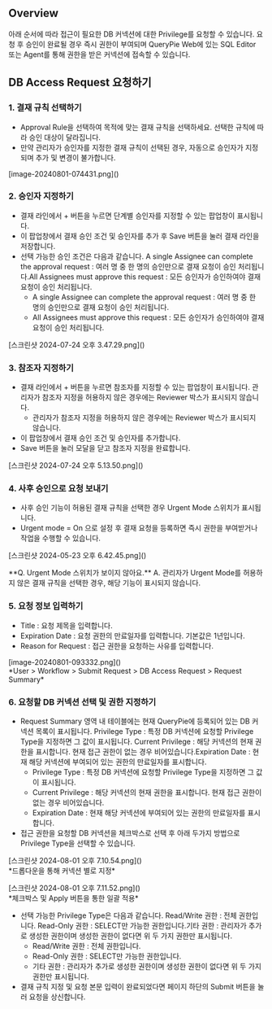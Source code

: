 
## Overview
아래 순서에 따라 접근이 필요한 DB 커넥션에 대한 Privilege를 요청할 수 있습니다. 요청 후 승인이 완료될 경우 즉시 권한이 부여되며 QueryPie Web에 있는 SQL Editor 또는 Agent를 통해 권한을 받은 커넥션에 접속할 수 있습니다.

## DB Access Request 요청하기
### 1. 결재 규칙 선택하기
* Approval Rule을 선택하여 목적에 맞는 결재 규칙을 선택하세요. 선택한 규칙에 따라 승인 대상이 달라집니다.
* 만약 관리자가 승인자를 지정한 결재 규칙이 선택된 경우, 자동으로 승인자가 지정되며 추가 및 변경이 불가합니다.

<p align="center">
<div>[image-20240801-074431.png]()</div>
</p>

### 2. 승인자 지정하기
* 결재 라인에서 + 버튼을 누르면 단계별 승인자를 지정할 수 있는 팝업창이 표시됩니다.
* 이 팝업창에서 결재 승인 조건 및 승인자를 추가 후 Save 버튼을 눌러 결재 라인을 저장합니다.
* 선택 가능한 승인 조건은 다음과 같습니다. A single Assignee can complete the approval request : 여러 명 중 한 명의 승인만으로 결재 요청이 승인 처리됩니다.All Assignees must approve this request : 모든 승인자가 승인하여야 결재 요청이 승인 처리됩니다.
  * A single Assignee can complete the approval request : 여러 명 중 한 명의 승인만으로 결재 요청이 승인 처리됩니다.
  * All Assignees must approve this request : 모든 승인자가 승인하여야 결재 요청이 승인 처리됩니다.

<p align="center">
<div>[스크린샷 2024-07-24 오후 3.47.29.png]()</div>
</p>

### 3. 참조자 지정하기
* 결재 라인에서 + 버튼을 누르면 참조자를 지정할 수 있는 팝업창이 표시됩니다. 관리자가 참조자 지정을 허용하지 않은 경우에는 Reviewer 박스가 표시되지 않습니다.
  * 관리자가 참조자 지정을 허용하지 않은 경우에는 Reviewer 박스가 표시되지 않습니다.
* 이 팝업창에서 결재 승인 조건 및 승인자를 추가합니다.
* Save 버튼을 눌러 모달을 닫고 참조자 지정을 완료합니다.

<p align="center">
<div>[스크린샷 2024-07-24 오후 5.13.50.png]()</div>
</p>

### 4. 사후 승인으로 요청 보내기
* 사후 승인 기능이 허용된 결재 규칙을 선택한 경우 Urgent Mode 스위치가 표시됩니다.
* Urgent mode = On 으로 설정 후 결재 요청을 등록하면 즉시 권한을 부여받거나 작업을 수행할 수 있습니다.

<p align="center">
<div>[스크린샷 2024-05-23 오후 6.42.45.png]()</div>
</p>

<Callout>
**Q. Urgent Mode 스위치가 보이지 않아요.** 
A. 관리자가 Urgent Mode를 허용하지 않은 결재 규칙을 선택한 경우, 해당 기능이 표시되지 않습니다. 
</Callout>

### 5. 요청 정보 입력하기
* Title : 요청 제목을 입력합니다.
* Expiration Date : 요청 권한의 만료일자를 입력합니다. 기본값은 1년입니다.
* Reason for Request : 접근 권한을 요청하는 사유를 입력합니다.

<p align="center">
<div>[image-20240801-093332.png]()</div>
*User &gt; Workflow &gt; Submit Request &gt; DB Access Request &gt; Request Summary*
</p>

### 6. 요청할 DB 커넥션 선택 및 권한 지정하기
* Request Summary 영역 내 테이블에는 현재 QueryPie에 등록되어 있는 DB 커넥션 목록이 표시됩니다. Privilege Type : 특정 DB 커넥션에 요청할 Privilege Type을 지정하면 그 값이 표시됩니다. Current Privilege : 해당 커넥션의 현재 권한을 표시합니다. 현재 접근 권한이 없는 경우 비어있습니다.Expiration Date : 현재 해당 커넥션에 부여되어 있는 권한의 만료일자를 표시합니다.
  * Privilege Type : 특정 DB 커넥션에 요청할 Privilege Type을 지정하면 그 값이 표시됩니다.
  * Current Privilege : 해당 커넥션의 현재 권한을 표시합니다. 현재 접근 권한이 없는 경우 비어있습니다.
  * Expiration Date : 현재 해당 커넥션에 부여되어 있는 권한의 만료일자를 표시합니다.
* 접근 권한을 요청할 DB 커넥션을 체크박스로 선택 후 아래 두가지 방법으로 Privilege Type을 선택할 수 있습니다.

<p align="center">
<div>[스크린샷 2024-08-01 오후 7.10.54.png]()</div>
*드롭다운을 통해 커넥션 별로 지정*
</p>

<p align="center">
<div>[스크린샷 2024-08-01 오후 7.11.52.png]()</div>
*체크박스 및 Apply 버튼을 통한 일괄 적용*
</p>

* 선택 가능한 Privilege Type은 다음과 같습니다. Read/Write 권한 : 전체 권한입니다. Read-Only 권한 : SELECT만 가능한 권한입니다.기타 권한 : 관리자가 추가로 생성한 권한이며 생성한 권한이 없다면 위 두 가지 권한만 표시됩니다.
  * Read/Write 권한 : 전체 권한입니다.
  * Read-Only 권한 : SELECT만 가능한 권한입니다.
  * 기타 권한 : 관리자가 추가로 생성한 권한이며 생성한 권한이 없다면 위 두 가지 권한만 표시됩니다.
* 결재 규칙 지정 및 요청 본문 입력이 완료되었다면 페이지 하단의 Submit 버튼을 눌러 요청을 상신합니다.
